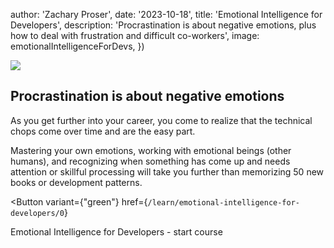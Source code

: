 

  author: 'Zachary Proser',
  date: '2023-10-18',
  title: 'Emotional Intelligence for Developers', 
  description: 'Procrastination is about negative emotions, plus how to deal with frustration and difficult co-workers',
  image: emotionalIntelligenceForDevs, 
})


<img src={emotionalIntelligenceForDevs.src} />


## Procrastination is about negative emotions

As you get further into your career, you come to realize that the technical chops come over time and are the easy part. 

Mastering your own emotions, working with emotional beings (other humans), and recognizing when something has come up and needs attention or 
skillful processing will take you further than memorizing 50 new books or development patterns.

<Button 
  variant={"green"}
  href={`/learn/emotional-intelligence-for-developers/0`}
>
Emotional Intelligence for Developers - start course
</Button>


